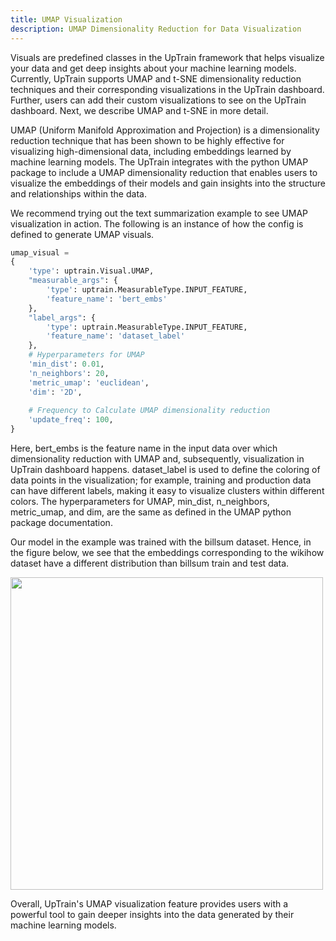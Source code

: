 ```yaml
---
title: UMAP Visualization
description: UMAP Dimensionality Reduction for Data Visualization
---
```


Visuals are predefined classes in the UpTrain framework that helps visualize your data and get deep insights about your machine learning models. Currently, UpTrain supports UMAP and t-SNE dimensionality reduction techniques and their corresponding visualizations in the UpTrain dashboard. Further, users can add their custom visualizations to see on the UpTrain dashboard. Next, we describe UMAP and t-SNE in more detail.

UMAP (Uniform Manifold Approximation and Projection) is a dimensionality reduction technique that has been shown to be highly effective for visualizing high-dimensional data, including embeddings learned by machine learning models. The UpTrain integrates with the python UMAP package to include a UMAP dimensionality reduction that enables users to visualize the embeddings of their models and gain insights into the structure and relationships within the data.

We recommend trying out the text summarization example to see UMAP visualization in action. The following is an instance of how the config is defined to generate UMAP visuals.

```python
umap_visual = 
{
    'type': uptrain.Visual.UMAP,
    "measurable_args": {
        'type': uptrain.MeasurableType.INPUT_FEATURE,
        'feature_name': 'bert_embs'
    },
    "label_args": {
        'type': uptrain.MeasurableType.INPUT_FEATURE,
        'feature_name': 'dataset_label'
    },
    # Hyperparameters for UMAP
    'min_dist': 0.01,
    'n_neighbors': 20,
    'metric_umap': 'euclidean',
    'dim': '2D',
    
    # Frequency to Calculate UMAP dimensionality reduction
    'update_freq': 100,
}
```

Here, bert_embs is the feature name in the input data over which dimensionality reduction with UMAP and, subsequently, visualization in UpTrain dashboard happens. dataset_label is used to define the coloring of data points in the visualization; for example, training and production data can have different labels, making it easy to visualize clusters within different colors. The hyperparameters for UMAP, min_dist, n_neighbors, metric_umap, and dim, are the same as defined in the UMAP python package documentation. 

Our model in the example was trained with the billsum dataset. Hence, in the figure below, we see that the embeddings corresponding to the wikihow dataset have a different distribution than billsum train and test data.

<Frame caption="UMAP visualization for the BERT embeddings of the billsum and wikihow datasets for the text summarization task">
  <img width="500" src="/images/umap.png"/>
</Frame>

Overall, UpTrain's UMAP visualization feature provides users with a powerful tool to gain deeper insights into the data generated by their machine learning models.
